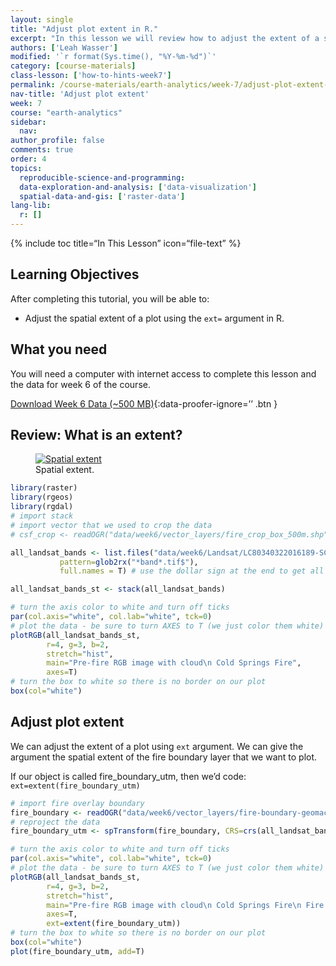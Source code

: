 ```yaml
---
layout: single
title: "Adjust plot extent in R."
excerpt: "In this lesson we will review how to adjust the extent of a spatial plot in R using the ext() or extent argument and the extent of another layer. "
authors: ['Leah Wasser']
modified: '`r format(Sys.time(), "%Y-%m-%d")`'
category: [course-materials]
class-lesson: ['how-to-hints-week7']
permalink: /course-materials/earth-analytics/week-7/adjust-plot-extent-R/
nav-title: 'Adjust plot extent'
week: 7
course: "earth-analytics"
sidebar:
  nav:
author_profile: false
comments: true
order: 4
topics:
  reproducible-science-and-programming:
  data-exploration-and-analysis: ['data-visualization']
  spatial-data-and-gis: ['raster-data']
lang-lib:
  r: []
---
```


{% include toc title="In This Lesson" icon="file-text" %}

<div class='notice--success' markdown="1">

## <i class="fa fa-graduation-cap" aria-hidden="true"></i> Learning Objectives

After completing this tutorial, you will be able to:

* Adjust the spatial extent of a plot using the `ext=` argument in R.

## <i class="fa fa-check-square-o fa-2" aria-hidden="true"></i> What you need

You will need a computer with internet access to complete this lesson and the
data for week 6 of the course.

[<i class="fa fa-download" aria-hidden="true"></i> Download Week 6 Data (~500 MB)](https://ndownloader.figshare.com/files/7677208){:data-proofer-ignore='' .btn }
</div>



## Review: What is an extent?

<figure>
    <a href="{{ site.url }}/images/course-materials/earth-analytics/week-5/spatial_extent.png">
    <img src="{{ site.url }}/images/course-materials/earth-analytics/week-5/spatial_extent.png" alt="Spatial extent ">
    </a>
    <figcaption>Spatial extent.
    </figcaption>
</figure>



```r
library(raster)
library(rgeos)
library(rgdal)
# import stack
# import vector that we used to crop the data
# csf_crop <- readOGR("data/week6/vector_layers/fire_crop_box_500m.shp")

```


```r
all_landsat_bands <- list.files("data/week6/Landsat/LC80340322016189-SC20170128091153/crop",
           pattern=glob2rx("*band*.tif$"),
           full.names = T) # use the dollar sign at the end to get all files that END WITH

all_landsat_bands_st <- stack(all_landsat_bands)

# turn the axis color to white and turn off ticks
par(col.axis="white", col.lab="white", tck=0)
# plot the data - be sure to turn AXES to T (we just color them white)
plotRGB(all_landsat_bands_st,
        r=4, g=3, b=2,
        stretch="hist",
        main="Pre-fire RGB image with cloud\n Cold Springs Fire",
        axes=T)
# turn the box to white so there is no border on our plot
box(col="white")


```

## Adjust plot extent

We can adjust the extent of a plot using `ext` argument.
We can give the argument the spatial extent of the fire boundary
layer that we want to plot.

If our object is called fire_boundary_utm, then we'd code: `ext=extent(fire_boundary_utm)`


```r
# import fire overlay boundary
fire_boundary <- readOGR("data/week6/vector_layers/fire-boundary-geomac/co_cold_springs_20160711_2200_dd83.shp")
# reproject the data
fire_boundary_utm <- spTransform(fire_boundary, CRS=crs(all_landsat_bands_st))

# turn the axis color to white and turn off ticks
par(col.axis="white", col.lab="white", tck=0)
# plot the data - be sure to turn AXES to T (we just color them white)
plotRGB(all_landsat_bands_st,
        r=4, g=3, b=2,
        stretch="hist",
        main="Pre-fire RGB image with cloud\n Cold Springs Fire\n Fire boundary extent",
        axes=T,
        ext=extent(fire_boundary_utm))
# turn the box to white so there is no border on our plot
box(col="white")
plot(fire_boundary_utm, add=T)

```
